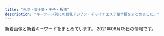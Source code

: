 ```yaml
---
title: "赤羽・東十条・王子・板橋"
description: "キーワード別にの巨乳アジアン・チャイナエステ嬢情報をまとめました。"
---
```


新着画像と新着キーワードをまとめています。
2021年06月05日の情報です。

<DmmAffiliateIns />
<KeywordTable
  shops={
    [
    {
        "url": "https://wagaya.xyz.mn/",
        "img_links": [
            "https://wagaya.xyz.mn/photos/sites/56/2021/04/2021041205512961.jpg",
            "https://wagaya.xyz.mn/photos/sites/56/2021/04/2021041205512892.jpg",
            "https://wagaya.xyz.mn/photos/sites/56/2021/04/2021040506054956.jpg",
            "https://wagaya.xyz.mn/images/top.jpg",
            "https://wagaya.xyz.mn/images/mobile.jpg",
            "https://wagaya.xyz.mn/photos/sites/56/2021/04/202104050602539.jpg",
            "https://wagaya.xyz.mn/images/nbj1.png",
            "https://wagaya.xyz.mn/images/s_staff.png",
            "https://wagaya.xyz.mn/images/s_news.png"
        ],
        "keywords": {
            "C": 11,
            "86": 5,
            "85": 10,
            "D": 20,
            "83": 5
        },
        "station": "JR\u738b\u5b50\u99c5\u4e2d\u592e\u53e3",
        "name": "\u6211\u304c\u5bb6"
    },
    {
        "name": "Cocosia \uff5e\u30b3\u30b3\u30b7\u30a2\uff5e",
        "station": "JR\u8d64\u7fbd\u99c5\u897f\u53e3",
        "keywords": {
            "86": 8,
            "87": 6,
            "85": 2,
            "C": 15,
            "D": 10,
            "E": 6
        },
        "img_links": [
            "http://www.cocosia.work/img/bn_howto_sp.jpg",
            "http://www.cocosia.work/staff/yuyu.jpg",
            "http://www.cocosia.work/staff/mika.jpg",
            "http://www.cocosia.work/img/bn_howto.jpg",
            "http://www.cocosia.work/img/bn_contact_sp.jpg",
            "http://www.cocosia.work/img/int2_sp.jpg",
            "http://www.cocosia.work/staff/riya1.jpg",
            "http://www.cocosia.work/staff/rea1.jpg",
            "http://www.cocosia.work/staff/yuyu1.jpg",
            "http://www.cocosia.work/img/int3_sp.jpg",
            "http://www.cocosia.work/staff/rea.jpg",
            "http://www.cocosia.work/img/i_tel.png",
            "http://www.cocosia.work/staff/mao.jpg",
            "http://www.cocosia.work/img/header_info.png",
            "http://www.cocosia.work/img/int3.jpg",
            "http://www.cocosia.work/staff/hina.jpg",
            "http://www.cocosia.work/img/concept.jpg",
            "http://www.cocosia.work/staff/mao1.jpg",
            "http://www.cocosia.work/img/int1_sp.jpg",
            "http://www.cocosia.work/img/int2.jpg",
            "http://www.cocosia.work/img/bn_contact.jpg",
            "http://www.cocosia.work/img/concept_sp.jpg",
            "http://www.cocosia.work/staff/hina1.jpg",
            "http://www.cocosia.work/img/int1.jpg",
            "http://www.cocosia.work/staff/mika1.jpg",
            "http://www.cocosia.work/staff/riya.jpg"
        ],
        "url": "http://www.cocosia.work/"
    },
    {
        "name": "\u767e\u5408",
        "url": "http://www.l-yuri.work/",
        "img_links": [
            "http://www.l-yuri.work/img/miki1.jpg",
            "http://www.l-yuri.work/staff/emi.jpg",
            "http://www.l-yuri.work/images/interior_t.jpg",
            "http://www.l-yuri.work/images/2.png",
            "http://www.l-yuri.work/staff/kaori.jpg",
            "http://www.l-yuri.work/images/5.png",
            "http://www.l-yuri.work/images/staff_t.jpg",
            "http://www.l-yuri.work/images/mobile.jpg",
            "http://www.l-yuri.work/images/1.png",
            "http://www.l-yuri.work/images/4.png",
            "http://www.l-yuri.work/images/news.png",
            "http://www.l-yuri.work/images/tel.jpg",
            "http://www.l-yuri.work/img/aki1.jpg",
            "http://www.l-yuri.work/img/kaori1.jpg",
            "http://www.l-yuri.work/images/int1.png",
            "http://www.l-yuri.work/images/3.png",
            "http://www.l-yuri.work/staff/miki.jpg",
            "http://www.l-yuri.work/images/s1.png",
            "http://www.l-yuri.work/images/h_line.jpg",
            "http://www.l-yuri.work/images/int2.png",
            "http://www.l-yuri.work/images/sys.png",
            "http://www.l-yuri.work/staff/aki.jpg",
            "http://www.l-yuri.work/img/emi1.jpg",
            "http://www.l-yuri.work/staff/rina.jpg",
            "http://www.l-yuri.work/images/head.jpg",
            "http://www.l-yuri.work/img/rina1.jpg",
            "http://www.l-yuri.work/images/tg.jpg"
        ],
        "station": "\u84ee\u6839\u99c5\u6771\u53e3",
        "keywords": {}
    },
    {
        "name": "\u685c\u306e\u604b",
        "keywords": {
            "\u30bb\u30af\u30b7\u30fc": 5
        },
        "station": "JR\u738b\u5b50\u99c5\u5317\u53e3",
        "url": "http://www.crossu.xyz/",
        "img_links": [
            "http://www.crossu.xyz/uploads/190924/1-1Z9241056212J.jpg",
            "http://www.crossu.xyz/uploads/191129/1-19112914393CK.jpg",
            "http://www.crossu.xyz/uploads/allimg/180620/1-1P6201013133b.jpg",
            "http://www.crossu.xyz/templets/default/picture/news.jpg",
            "http://www.crossu.xyz/uploads/181211/1-1Q2111433162D.jpg",
            "http://www.crossu.xyz/uploads/200528/1-20052Q52142229.jpg",
            "http://www.crossu.xyz/uploads/180621/1-1P621101232H4.jpg",
            "http://www.crossu.xyz/templets/default/picture/staff_t.jpg",
            "http://www.crossu.xyz/templets/default/picture/rec1.png",
            "http://www.crossu.xyz/uploads/180620/1-1P62010154K00.png",
            "http://www.crossu.xyz/uploads/180620/1-1P62010193X63.jpg",
            "http://www.crossu.xyz/uploads/191119/1-19111915043V27.jpg",
            "http://www.crossu.xyz/templets/default/picture/head.jpg",
            "http://www.crossu.xyz/templets/default/picture/interior_t.jpg"
        ]
    },
    {
        "url": "https://nippori-massage.com/",
        "name": "\u56de\u697d\u82d1",
        "station": "\u5c3e\u4e45\u99c5",
        "keywords": {},
        "img_links": [
            "https://nippori-massage.com/images/line_friend.png",
            "https://nippori-massage.com/line/line-qr.png",
            "https://nippori-massage.com/icon/facebook.png",
            "https://nippori-massage.com/icon/twitter.png",
            "https://nippori-massage.com/images/esthe1.jpg",
            "https://nippori-massage.com/room/room-l1.jpg",
            "https://nippori-massage.com/images/esthe3.jpg",
            "https://nippori-massage.com/images/header3.png",
            "https://nippori-massage.com/room/room-l2.jpg",
            "https://nippori-massage.com/images/clear.png",
            "https://nippori-massage.com/images/obi.jpg",
            "https://nippori-massage.com/footer/footer-tel.png",
            "https://nippori-massage.com/icon/line.png",
            "https://nippori-massage.com/footer/footer-staff.png",
            "https://nippori-massage.com/line/10min-coupon.png",
            "https://nippori-massage.com/staff/sakura-l1.jpg",
            "https://nippori-massage.com/room/room-l4.jpg",
            "https://nippori-massage.com/footer/footer-line.png",
            "https://nippori-massage.com/staff/sakura-s1.jpg",
            "https://nippori-massage.com//icon/facebook.png",
            "https://nippori-massage.com/images/main-sp.jpg",
            "https://nippori-massage.com/images/esthe4.jpg",
            "https://nippori-massage.com/room/room-l3.jpg",
            "https://scdn.line-apps.com/n/line_add_friends/btn/ja.png",
            "https://nippori-massage.com/images/qrcode.png",
            "https://nippori-massage.com/images/main1.jpg",
            "https://nippori-massage.com/icon/yelp.png",
            "https://nippori-massage.com/images/esthe2.jpg",
            "https://nippori-massage.com/mens-esthe/2021/04/15/sakura-s1.jpg"
        ]
    },
    {
        "station": "JR\u8d64\u7fbd\u99c5\u6771\u53e3",
        "img_links": [
            "http://www.kaen.relaxmens.com/images/maining.jpg",
            "http://www.kaen.relaxmens.com/images/sp_tit_therapist.png",
            "http://www.kaen.relaxmens.com/images/img_tel.png",
            "http://www.kaen.relaxmens.com/images/tit_therapist.png",
            "http://www.kaen.relaxmens.com/images/sp_top.jpg",
            "http://www.kaen.relaxmens.com/images/sp_tit_new.png",
            "http://www.kaen.relaxmens.com/images/acc5.jpg",
            "http://www.kaen.relaxmens.com/files/008.jpg",
            "http://www.kaen.relaxmens.com/images/acc1.jpg",
            "http://www.kaen.relaxmens.com/files/001.jpg",
            "http://www.kaen.relaxmens.com/images/tit_new.png",
            "http://www.kaen.relaxmens.com/files/009.jpg",
            "http://www.kaen.relaxmens.com/files/007.jpg",
            "http://www.kaen.relaxmens.com/images/top.jpg",
            "http://www.kaen.relaxmens.com/files/005.jpg",
            "http://www.kaen.relaxmens.com/images/acc4.jpg",
            "http://www.kaen.relaxmens.com/images/acc3.jpg",
            "http://www.kaen.relaxmens.com/images/kanban.jpg",
            "http://www.kaen.relaxmens.com/images/acc2.jpg",
            "http://www.kaen.relaxmens.com/files/002.jpg",
            "http://www.kaen.relaxmens.com/files/006.jpg"
        ],
        "name": "\u83ef\u8276",
        "url": "http://www.kaen.relaxmens.com/",
        "keywords": {
            "85": 30,
            "86": 6,
            "E": 6,
            "87": 6,
            "D": 6,
            "C": 30
        }
    },
    {
        "name": "GOOD TIME",
        "station": "\u8d64\u7fbd\u5ca9\u6df5\u99c52\u756a\u51fa\u53e3",
        "keywords": {
            "87": 8,
            "\u30bb\u30af\u30b7\u30fc": 3,
            "85": 2,
            "D": 8
        },
        "url": "http://www.goodtime.iesjp.com/",
        "img_links": [
            "http://www.goodtime.iesjp.com/photo_news/upimg/22286608910ac9b0db_0.jpg",
            "http://www.goodtime.iesjp.com/photo_news/upimg/2288060497ed9031e6_0.jpg",
            "http://www.goodtime.iesjp.com/images/m-top-right01.jpg",
            "http://www.goodtime.iesjp.com/files/004.jpg",
            "http://www.goodtime.iesjp.com/photo_news/upimg/3943160b5eaf8ad73c_1.jpg",
            "http://www.goodtime.iesjp.com/images/m-top03.jpg",
            "http://www.goodtime.iesjp.com/files/007.jpg",
            "http://www.goodtime.iesjp.com/images/m-yejiao.jpg",
            "http://www.goodtime.iesjp.com/files/003.jpg",
            "http://www.goodtime.iesjp.com/images/call.png",
            "http://www.goodtime.iesjp.com/images/m-top-right03.jpg",
            "http://www.goodtime.iesjp.com/images/m-right.jpg",
            "http://www.goodtime.iesjp.com/images/m-head.jpg",
            "http://www.goodtime.iesjp.com/files/006.jpg",
            "http://www.goodtime.iesjp.com/photo_news/upimg/1591860540114b630a_0.jpg",
            "http://www.goodtime.iesjp.com/images/m-left.jpg",
            "http://www.goodtime.iesjp.com/images/m-top02.jpg",
            "http://www.goodtime.iesjp.com/photo_news/upimg/6226360739cbd5fa6e_0.jpg",
            "http://www.goodtime.iesjp.com/images/m-top-right04.jpg",
            "http://www.goodtime.iesjp.com/photo_news/upimg/3462960a1ab283cd4a_0.jpg",
            "http://www.goodtime.iesjp.com/images/top-left01.jpg",
            "http://www.goodtime.iesjp.com/files/001.jpg",
            "http://www.goodtime.iesjp.com/images/m-top-right02.jpg"
        ]
    },
    {
        "station": "JR\u8d64\u7fbd\u99c5\u6771\u53e3",
        "name": "\u30b3\u30b3\u30ca\u30c3\u30c4",
        "img_links": [
            "http://coconat.work/images/m-head01.jpg",
            "http://coconat.work/staff/ayaka1.jpg",
            "http://coconat.work/staff/yuko1.jpg",
            "http://coconat.work/images/call.png",
            "http://coconat.work/images/news.jpg",
            "http://coconat.work/images/interior_t.jpg",
            "http://coconat.work/images/news_t.jpg",
            "http://coconat.work/staff/yuyu1.jpg",
            "http://coconat.work/images/staff_t.jpg",
            "http://coconat.work/images/m-top004.jpg",
            "http://coconat.work/staff/rina1.jpg"
        ],
        "keywords": {
            "E": 5,
            "87": 5,
            "C": 5,
            "85": 5,
            "D": 10,
            "86": 10
        },
        "url": "http://coconat.work/"
    },
    {
        "url": "http://www.e-baby.work/",
        "name": "\u30a2\u30a4\u30ea\u30b9",
        "station": "JR\u8d64\u7fbd\u99c5\u6771\u53e3",
        "img_links": [
            "http://www.e-baby.work/staff/karen1.jpg",
            "http://www.e-baby.work/staff/miho1.jpg",
            "http://www.e-baby.work/staff/maya1.jpg",
            "http://www.e-baby.work/staff/rina1.jpg",
            "http://www.e-baby.work/staff/kumi1.jpg",
            "http://www.e-baby.work/img/all/icon2.png",
            "http://www.e-baby.work/staff/haru1.jpg",
            "http://www.e-baby.work/staff/mihoc.jpg",
            "http://www.e-baby.work/img/all/loader.png",
            "http://www.e-baby.work/staff/yuka1.jpg"
        ],
        "keywords": {
            "C": 1,
            "89": 1,
            "D": 3,
            "87": 2,
            "84": 1,
            "86": 2,
            "E": 3,
            "85": 1
        }
    },
    {
        "keywords": {
            "\u30bb\u30af\u30b7\u30fc": 6,
            "88": 3,
            "89": 3,
            "98": 1,
            "87": 3
        },
        "station": "JR\u8d64\u7fbd\u99c5\u5357\u6539\u672d\u53e3(\u6771)",
        "name": "FLOWER",
        "img_links": [
            "http://esthe-japan.work/flower/upload/202004/1588153474.png"
        ],
        "url": "http://esthe-japan.work/flower/"
    },
    {
        "station": "JR\u738b\u5b50\u99c5\u5317\u53e3",
        "url": "https://kirakira.xyz.mn/",
        "keywords": {},
        "img_links": [],
        "name": "Lucky"
    },
    {
        "url": "http://lastpara.net/",
        "station": "JR\u8d64\u7fbd\u99c5\u5357\u53e3",
        "name": "Last Paradise \uff5e\u30e9\u30b9\u30c8\u30d1\u30e9\u30c0\u30a4\u30b9\uff5e",
        "keywords": {
            "84": 4,
            "90": 2,
            "86": 4,
            "85": 9
        },
        "img_links": [
            "http://lastpara.net/image/cast/cast_256_1_s.jpg",
            "http://lastpara.net/image/cast/cast_286_1_l.jpg",
            "http://lastpara.net/image/cast/cast_286_1_s.jpg",
            "http://lastpara.net/image/cast/cast_287_1_s.jpg",
            "http://lastpara.net/image/cast/cast_263_1_s.jpg",
            "http://lastpara.net/image/cast/cast_255_1_l.jpg",
            "http://lastpara.net/image/cast/cast_265_1_l.jpg",
            "http://lastpara.net/image/cast/cast_262_1_l.jpg",
            "http://lastpara.net/image/cast/cast_263_1_l.jpg",
            "http://lastpara.net/image/cast/cast_261_1_l.jpg",
            "http://lastpara.net/image/cast/cast_265_1_s.jpg",
            "http://lastpara.net/image/cast/cast_259_1_s.jpg",
            "http://lastpara.net/img/event/camp_top_02.jpg",
            "http://lastpara.net/image/cast/cast_256_1_l.jpg",
            "http://lastpara.net/img/recuit.png",
            "http://lastpara.net/image/cast/cast_287_1_l.jpg",
            "http://lastpara.net/image/cast/cast_259_1_l.jpg",
            "http://lastpara.net/img/news-ttl.jpg"
        ]
    },
    {
        "station": "JR\u8d64\u7fbd\u99c5",
        "img_links": [
            "http://meltylove.xyz/images/r3.png",
            "http://meltylove.xyz/images/g1.jpg",
            "http://meltylove.xyz/images/r2.png",
            "http://meltylove.xyz/images/top.jpg",
            "http://meltylove.xyz/images/new.png",
            "http://meltylove.xyz/images/room4.png",
            "http://meltylove.xyz/images/end.png",
            "http://meltylove.xyz/images/room1.jpg",
            "http://meltylove.xyz/images/s3.png",
            "http://meltylove.xyz/images/g0.jpg",
            "http://meltylove.xyz/images/g5.jpg",
            "http://meltylove.xyz/images/g4.jpg",
            "http://meltylove.xyz/images/g3.jpg",
            "http://meltylove.xyz/images/s1.png",
            "http://meltylove.xyz/images/g2.jpg",
            "http://meltylove.xyz/images/room2.png",
            "http://meltylove.xyz/images/r1.png",
            "http://meltylove.xyz/images/room3.png"
        ],
        "url": "http://meltylove.xyz/",
        "keywords": {
            "D": 4,
            "84": 6,
            "C": 6,
            "87": 2,
            "86": 9,
            "88": 2
        },
        "name": "\u30e1\u30eb\u30c6\u30a3\u2015\u30e9\u30f4"
    },
    {
        "station": "JR\u8d64\u7fbd\u99c5\u5357\u53e3",
        "img_links": [
            "http://www.darling.esjp.info/files/001.jpg",
            "http://www.darling.esjp.info/files/007.jpg",
            "http://www.darling.esjp.info/img/top01.png",
            "http://www.darling.esjp.info/files/003.jpg",
            "http://www.darling.esjp.info/img/nav-003.png",
            "http://www.darling.esjp.info/img/nav-001.png",
            "http://www.darling.esjp.info/img/nav-004.png",
            "http://www.darling.esjp.info/img/nav-005.png",
            "http://www.darling.esjp.info/img/stb.jpg",
            "http://www.darling.esjp.info/files/008.jpg",
            "http://www.darling.esjp.info/img/nav-006.png",
            "http://www.darling.esjp.info/img/tel.png",
            "http://www.darling.esjp.info/img/stt.jpg",
            "http://www.darling.esjp.info/files/002.jpg",
            "http://www.darling.esjp.info/img/nav-002.png"
        ],
        "url": "http://www.darling.esjp.info/",
        "name": "Darling \uff5e\u30c0\u30fc\u30ea\u30f3\uff5e",
        "keywords": {
            "87": 4,
            "86": 1,
            "D": 5
        }
    },
    {
        "name": "\u53f0\u6e7e\u30a2\u30ed\u30de",
        "img_links": [
            "http://esthe-taiwanaroma.com/img/tel_img.png",
            "http://esthe-taiwanaroma.com/img/1purazuma.png",
            "http://esthe-taiwanaroma.com/img/miyu.jpg",
            "http://esthe-taiwanaroma.com/img/corona-5.jpg",
            "http://esthe-taiwanaroma.com/img/mizuho03.jpg",
            "http://esthe-taiwanaroma.com/img/4ugai.png",
            "http://esthe-taiwanaroma.com/img/mika2.jpg",
            "http://esthe-taiwanaroma.com/img/sayaka.jpg",
            "http://esthe-taiwanaroma.com/img/sara2.jpg",
            "http://esthe-taiwanaroma.com/img/aoi.jpg",
            "http://esthe-taiwanaroma.com/img/corona-2.jpg",
            "http://esthe-taiwanaroma.com/img/erika01.jpg",
            "http://esthe-taiwanaroma.com/img/topbg02.jpg",
            "http://esthe-taiwanaroma.com/img/anna.png",
            "http://esthe-taiwanaroma.com/img/mask05.jpg",
            "http://esthe-taiwanaroma.com/img/emi001.jpg",
            "http://esthe-taiwanaroma.com/img/iphone.png",
            "http://esthe-taiwanaroma.com/img/pagetop.png",
            "http://esthe-taiwanaroma.com/img/sara002.jpg",
            "http://esthe-taiwanaroma.com/img/kasumi.jpg",
            "http://esthe-taiwanaroma.com/img/mask03.jpg",
            "http://esthe-taiwanaroma.com/img/3kenon.png",
            "http://esthe-taiwanaroma.com/img/corona-4.jpg",
            "http://esthe-taiwanaroma.com/img/2biore.png",
            "http://esthe-taiwanaroma.com/img/mask02.jpg",
            "http://esthe-taiwanaroma.com/img/ami.jpg",
            "http://esthe-taiwanaroma.com/img/mami.jpg",
            "http://esthe-taiwanaroma.com/img/head_img.png",
            "http://esthe-taiwanaroma.com/img/corona-3.jpg",
            "http://esthe-taiwanaroma.com/img/yuki.jpg",
            "http://esthe-taiwanaroma.com/img/mami03.png",
            "http://esthe-taiwanaroma.com/img/hina.jpg",
            "http://esthe-taiwanaroma.com/img/mask04.jpg",
            "http://esthe-taiwanaroma.com/img/photo_01.jpg",
            "http://esthe-taiwanaroma.com/img/mask01.jpg"
        ],
        "station": "JR\u8d64\u7fbd\u99c5\u5357\u53e3",
        "url": "http://esthe-taiwanaroma.com/",
        "keywords": {}
    },
    {
        "keywords": {
            "86": 4,
            "84": 2,
            "82": 2,
            "87": 2
        },
        "url": "http://angel-aroma.net/",
        "name": "\u30c0\u30fc\u30ea\u30f3",
        "img_links": [
            "http://angel-aroma.net/img/m6.jpg",
            "http://angel-aroma.net/img/sta1.jpg",
            "http://angel-aroma.net/img/m1.jpg",
            "http://angel-aroma.net/img/stafft.jpg",
            "http://angel-aroma.net/img/sta3.jpg",
            "http://angel-aroma.net/img/m30.jpg",
            "http://angel-aroma.net/img/top.jpg",
            "http://angel-aroma.net/img/no.png",
            "http://angel-aroma.net/img/m2.jpg",
            "http://angel-aroma.net/img/m20.jpg",
            "http://angel-aroma.net/img/qr.jpg",
            "http://angel-aroma.net/img/m10.jpg",
            "http://angel-aroma.net/img/sta5.jpg",
            "http://angel-aroma.net/img/sta2.jpg",
            "http://angel-aroma.net/img/sta6.jpg",
            "http://angel-aroma.net/img/m3.jpg",
            "http://angel-aroma.net/img/m4.jpg",
            "http://angel-aroma.net/img/m5.jpg"
        ],
        "station": "JR\u8d64\u7fbd\u99c5\u6771\u53e3"
    },
    {
        "name": "\u7e01\u697d",
        "keywords": {
            "D": 5,
            "C": 1,
            "87": 1,
            "85": 2
        },
        "url": "http://figret.xyz/",
        "img_links": [
            "http://figret.xyz/uploads/210515/1-2105151454123F.jpg",
            "http://figret.xyz/static/picture/bar-news.png",
            "http://figret.xyz/static/picture/bar-inte.png",
            "http://figret.xyz/uploads/210501/1-2105011FK05b.jpg",
            "http://figret.xyz/static/picture/info_text.jpg",
            "http://figret.xyz/static/picture/bar-girls.png",
            "http://figret.xyz/static/picture/info1.jpg",
            "http://figret.xyz/uploads/200520/1-200520100430557.jpg",
            "http://figret.xyz/uploads/200520/1-200520100455411.jpg",
            "http://figret.xyz/static/picture/bar-infomation.png",
            "http://figret.xyz/static/picture/info2.jpg",
            "http://figret.xyz/uploads/210517/1-21051G0253T50.jpg",
            "http://figret.xyz/uploads/200520/1-200520094144146.jpg",
            "http://figret.xyz/static/picture/girls-bar.png"
        ],
        "station": "JR\u5341\u6761\u99c5\u5357\u53e3"
    },
    {
        "img_links": [
            "https://higashijujo-mensesthe.com/staff/rika-l1.jpg",
            "https://higashijujo-mensesthe.com/images/qrcode.png",
            "https://higashijujo-mensesthe.com/2020/02/29/lime-s1.jpg",
            "https://higashijujo-mensesthe.com/images/footer-r.png",
            "https://higashijujo-mensesthe.com/icon/yelp.png",
            "https://higashijujo-mensesthe.com/staff/runa-s1.jpg",
            "https://higashijujo-mensesthe.com/2019/10/21/rika-s1.jpg",
            "https://higashijujo-mensesthe.com/menu/info.png",
            "https://higashijujo-mensesthe.com/icon/twitter.png",
            "https://higashijujo-mensesthe.com/room/room-l3.jpg",
            "https://higashijujo-mensesthe.com/images/footer-l.png",
            "https://higashijujo-mensesthe.com/icon/facebook.png",
            "https://higashijujo-mensesthe.com/staff/satomi-l1.jpg",
            "https://higashijujo-mensesthe.com/staff/lime-s1.jpg",
            "https://higashijujo-mensesthe.com/staff/lime-l1.jpg",
            "https://higashijujo-mensesthe.com/2019/08/22/runa-s1.jpg",
            "https://higashijujo-mensesthe.com/images/clear.png",
            "https://higashijujo-mensesthe.com/menu/home.png",
            "https://higashijujo-mensesthe.com/images/main1.jpg",
            "https://higashijujo-mensesthe.com/icon/line.png",
            "https://higashijujo-mensesthe.com/button/blog.png",
            "https://higashijujo-mensesthe.com/button/staff.png",
            "https://higashijujo-mensesthe.com/staff/satomi-s1.jpg",
            "https://higashijujo-mensesthe.com/staff/kimi-s2.jpg",
            "https://higashijujo-mensesthe.com/menu/friend.png",
            "https://higashijujo-mensesthe.com/room/esthe2.jpg",
            "https://higashijujo-mensesthe.com/staff/rika-s1.jpg",
            "https://higashijujo-mensesthe.com/2019/08/23/satomi-s1.jpg",
            "https://higashijujo-mensesthe.com/room/esthe1.jpg",
            "https://higashijujo-mensesthe.com/room/room-l2.jpg",
            "https://higashijujo-mensesthe.com/room/room-l1.jpg",
            "https://higashijujo-mensesthe.com/menu/gallery.png",
            "https://higashijujo-mensesthe.com/menu/blog.png",
            "https://higashijujo-mensesthe.com/staff/kimi-l2.jpg",
            "https://higashijujo-mensesthe.com/images/header3.png",
            "https://higashijujo-mensesthe.com/2019/08/10/kimi-s1.jpg",
            "https://higashijujo-mensesthe.com/staff/kimi-l1.jpg",
            "https://higashijujo-mensesthe.com/images/main-sp.jpg",
            "https://higashijujo-mensesthe.com/images/camp.jpg",
            "https://higashijujo-mensesthe.com/room/room-l4.jpg",
            "https://higashijujo-mensesthe.com/images/flower.png",
            "https://higashijujo-mensesthe.com/button/home.png",
            "https://higashijujo-mensesthe.com/staff/runa-l1.jpg",
            "https://higashijujo-mensesthe.com/room/esthe3.jpg",
            "https://higashijujo-mensesthe.com/staff/kimi-s1.jpg"
        ],
        "url": "https://higashijujo-mensesthe.com/",
        "station": "JR\u6771\u5341\u6761\u99c5\u5317\u53e3",
        "name": "Love Sea",
        "keywords": {}
    },
    {
        "station": "JR\u8d64\u7fbd\u99c5\u5357\u53e3",
        "name": "Only one \uff5e\u30aa\u30f3\u30ea\u30fc\u30ef\u30f3\uff5e",
        "keywords": {},
        "img_links": [
            "http://www.roserelaxation.info/upload/201712/thumb_dis/1512155748.jpg",
            "http://www.roserelaxation.info/upload/images/20171206_132823.jpg",
            "http://www.roserelaxation.info/upload/202007/thumb_dis/1594636355.jpg",
            "http://www.roserelaxation.info/upload/images/20171206_132919.jpg",
            "http://www.roserelaxation.info/upload/202007/1594636246.jpg",
            "http://www.roserelaxation.info/upload/201712/1512155748.jpg",
            "http://www.roserelaxation.info/upload/201708/thumb_dis/1502280972.jpg",
            "http://www.roserelaxation.info/upload/202007/thumb/1594636355.jpg",
            "http://www.roserelaxation.info/upload/202007/thumb_dis/1594636246.jpg",
            "http://www.roserelaxation.info/upload/images/20171206_132851.jpg",
            "http://www.roserelaxation.info/upload/201801/1517150493.jpg",
            "http://www.roserelaxation.info/upload/201807/thumb_dis/1531197286.jpg",
            "http://www.roserelaxation.info/upload/201807/1531195952.jpg",
            "http://www.roserelaxation.info/upload/201712/thumb/1512155748.jpg",
            "http://www.roserelaxation.info/upload/201807/thumb/1531195547.jpg",
            "http://www.roserelaxation.info/upload/201801/thumb/1517150493.jpg",
            "http://www.roserelaxation.info/upload/201708/1502280972.jpg",
            "http://www.roserelaxation.info/upload/201807/1531195547.jpg",
            "http://www.roserelaxation.info/upload/202007/1594636684.jpg",
            "http://www.roserelaxation.info/upload/201807/thumb_dis/1531195547.jpg",
            "http://www.roserelaxation.info/upload/201807/thumb/1531195952.jpg",
            "http://www.roserelaxation.info/upload/202007/thumb_dis/1594636684.jpg",
            "http://www.roserelaxation.info/upload/images/20171206_133002.jpg",
            "http://www.roserelaxation.info/upload/images/20170613_104732.jpg",
            "http://www.roserelaxation.info/upload/201807/thumb_dis/1531195952.jpg",
            "http://www.roserelaxation.info/upload/202008/1598846272.jpg",
            "http://www.roserelaxation.info/upload/202007/thumb_dis/1594636322.jpg",
            "http://www.roserelaxation.info/upload/201801/thumb_dis/1517150493.jpg",
            "http://www.roserelaxation.info/upload/201807/1531197286.jpg",
            "http://www.roserelaxation.info/upload/202007/thumb/1594636684.jpg",
            "http://www.roserelaxation.info/upload/images/20171214_032900.jpg",
            "http://www.roserelaxation.info/upload/images/20170525_102731.jpg",
            "http://www.roserelaxation.info/upload/images/20170706_091357.jpg",
            "http://www.roserelaxation.info/upload/201808/thumb_dis/1535596152.jpg",
            "http://www.roserelaxation.info/upload/201707/1499300573.jpg",
            "http://www.roserelaxation.info/upload/202007/thumb/1594636246.jpg",
            "http://www.roserelaxation.info/upload/202007/1594636355.jpg"
        ],
        "url": "http://www.roserelaxation.info/"
    },
    {
        "img_links": [
            "http://yuri.msa.jp/images/staff_01.jpg",
            "http://yuri.msa.jp/images/staff_bj4.png",
            "http://yuri.msa.jp/images/1.jpg",
            "http://yuri.msa.jp/layer/images/top/top_06.jpg",
            "http://yuri.msa.jp/images/ser3.jpg",
            "http://yuri.msa.jp/images/wenzi-staff.png",
            "http://yuri.msa.jp/layer/images/top/top_03.jpg",
            "http://yuri.msa.jp/images/staff_04.jpg",
            "http://yuri.msa.jp/layer/images/top/top_08.png",
            "http://yuri.msa.jp/images/ser2.jpg",
            "http://yuri.msa.jp/images/staff_02.jpg",
            "http://yuri.msa.jp/images/ser1.jpg",
            "http://yuri.msa.jp/images/staff_03.jpg",
            "http://yuri.msa.jp/layer/images/top/top_01.jpg",
            "http://yuri.msa.jp/images/top2.jpg",
            "http://yuri.msa.jp/layer/images/top/top_05.jpg",
            "http://yuri.msa.jp/images/top1.jpg",
            "http://yuri.msa.jp/images/staff_06.jpg",
            "http://yuri.msa.jp/layer/images/top.jpg",
            "http://yuri.msa.jp/images/info.png",
            "http://yuri.msa.jp/images/ser4.jpg",
            "http://yuri.msa.jp/images/s_info.png",
            "http://yuri.msa.jp/images/s_service.png",
            "http://yuri.msa.jp/images/staff_bj1.png",
            "http://yuri.msa.jp/layer/images/top/top_02.jpg",
            "http://yuri.msa.jp/layer/images/top/top_04.jpg"
        ],
        "url": "http://yuri.msa.jp/",
        "keywords": {
            "86": 3,
            "85": 3,
            "84": 3,
            "83": 3
        },
        "station": "JR\u6771\u5341\u6761\u99c5\u5317\u53e3",
        "name": "\u767e\u5408"
    },
    {
        "name": "\u9999\u9999",
        "url": "http://shanshan-esthe.com/",
        "img_links": [
            "http://shanshan-esthe.com/img/no.png",
            "http://shanshan-esthe.com/img/st14.jpg",
            "http://shanshan-esthe.com/img/sta14.jpg",
            "http://shanshan-esthe.com/img/st16.jpg",
            "http://shanshan-esthe.com/img/sta0.jpg"
        ],
        "station": "JR\u6771\u5341\u6761\u99c5\u5317\u53e3",
        "keywords": {
            "D": 2,
            "86": 2
        }
    },
    {
        "station": "JR\u738b\u5b50\u99c5\u5317\u53e3",
        "img_links": [
            "http://oji.pink/images/mobile.jpg",
            "http://oji.pink/images/g1.jpg",
            "http://oji.pink/images/g0.jpg",
            "http://oji.pink/images/zi_link.png",
            "http://oji.pink/images/r1.jpg",
            "http://oji.pink/images/g5.jpg",
            "http://oji.pink/images/yuki.jpg",
            "http://oji.pink/images/1.png",
            "http://oji.pink/images/zi_staff.png",
            "http://oji.pink/images/top.jpg",
            "http://oji.pink/images/r4.jpg",
            "http://oji.pink/images/3.png",
            "http://oji.pink/images/r3.jpg",
            "http://oji.pink/images/r2.jpg",
            "http://oji.pink/images/aki.jpg",
            "http://oji.pink/images/g2.jpg",
            "http://oji.pink/images/new1.jpg",
            "http://oji.pink/images/g7.jpg"
        ],
        "name": "\u7f8e\u5065",
        "url": "http://oji.pink/",
        "keywords": {
            "C": 15
        }
    }
]
}
/>
<DmmAffiliateScript />
